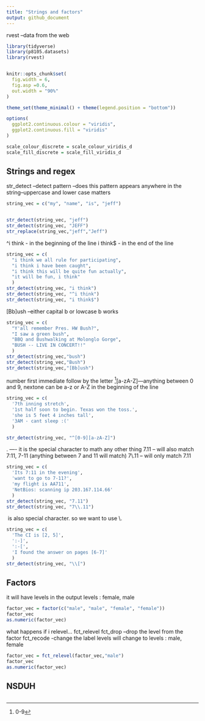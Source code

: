```yaml
---
title: "Strings and factors"
output: github_document
---
```

rvest --data from the web
```r
library(tidyverse)
library(p8105.datasets)
library(rvest)


knitr::opts_chunk$set(
  fig.width = 6,
  fig.asp =0.6,
  out.width = "90%"
) 

theme_set(theme_minimal() + theme(legend.position = "bottom"))

options(
  ggplot2.continuous.colour = "viridis",
  ggplot2.continuous.fill = "viridis"
)

scale_colour_discrete = scale_colour_viridis_d
scale_fill_discrete = scale_fill_viridis_d

```

## Strings and regex
str_detect --detect pattern --does this pattern appears anywhere in the string--uppercase and lower case matters
```r
string_vec = c("my", "name", "is", "jeff")


str_detect(string_vec, "jeff")
str_detect(string_vec, "JEFF")
str_replace(string_vec,"jeff","Jeff")
```


^i think - in the beginning of the line
i think$ - in the end of the line
```r
string_vec = c(
  "i think we all rule for participating",
  "i think i have been caught",
  "i think this will be quite fun actually",
  "it will be fun, i think"
  )
str_detect(string_vec, "i think")
str_detect(string_vec, "^i think")
str_detect(string_vec, "i think$")
```


[Bb]ush --either capital b or lowcase b works
```r
string_vec = c(
  "Y'all remember Pres. HW Bush?",
  "I saw a green bush",
  "BBQ and Bushwalking at Molonglo Gorge",
  "BUSH -- LIVE IN CONCERT!!"
  )
str_detect(string_vec,"bush")
str_detect(string_vec,"Bush")
str_detect(string_vec,"[Bb]ush")
```

number first immediate follow by the letter
^[0-9][a-zA-Z]---anything between 0 and 9, nextone can be a-z or A-Z in the beginning of the line
```r
string_vec = c(
  '7th inning stretch',
  '1st half soon to begin. Texas won the toss.',
  'she is 5 feet 4 inches tall',
  '3AM - cant sleep :('
  )

str_detect(string_vec, "^[0-9][a-zA-Z]")
```

. ---- it is the special character to math any other thing
7.11 -- will also match 7:11, 7-11 (anything between 7 and 11 will match)
7\\.11 -- will only match 7.11
```r
string_vec = c(
  'Its 7:11 in the evening',
  'want to go to 7-11?',
  'my flight is AA711',
  'NetBios: scanning ip 203.167.114.66'
  )
str_detect(string_vec, "7.11")
str_detect(string_vec, "7\\.11")
```

\ is also special character. so we want to use \\.

```r
string_vec = c(
  'The CI is [2, 5]',
  ':-]',
  ':-[',
  'I found the answer on pages [6-7]'
  )
str_detect(string_vec, "\\[")
```

## Factors 
it will have levels in the output
levels : female, male
```r
factor_vec = factor(c("male", "male", "female", "female"))
factor_vec
as.numeric(factor_vec)
```

what happens if i relevel...
fct_relevel 
fct_drop --drop the level from the factor
fct_recode -change the label
levels will change to levels : male, female
```r
factor_vec = fct_relevel(factor_vec,"male")
factor_vec
as.numeric(factor_vec)
```


## NSDUH
```r

```




